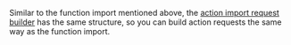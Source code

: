 Similar to the function import mentioned above, the [action import request builder](https://sap.github.io/cloud-sdk/api/1.32.1/classes/sap_cloud_sdk_core.actionimportrequestbuilder) has the same structure, so you can build action requests the same way as the function import.
